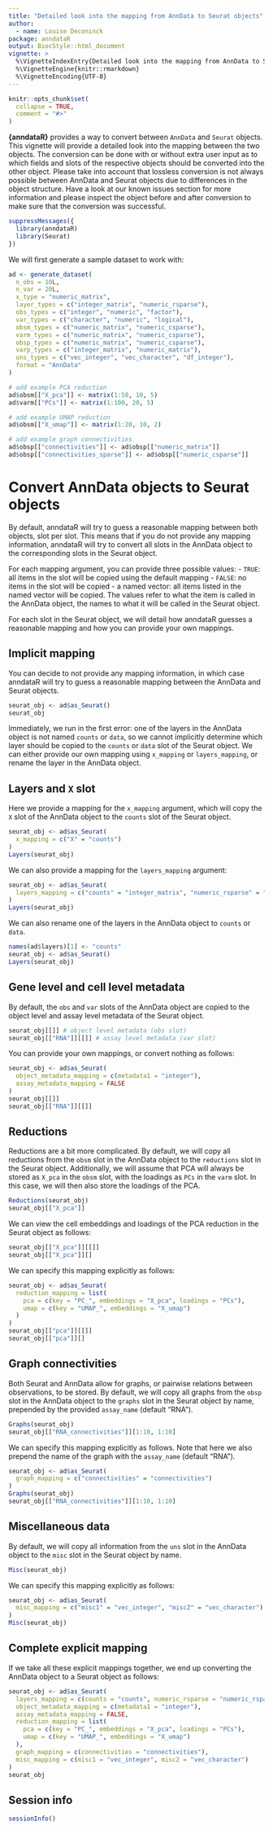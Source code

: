 ```yaml
---
title: "Detailed look into the mapping from AnnData to Seurat objects"
author:
  - name: Louise Deconinck
package: anndataR
output: BiocStyle::html_document
vignette: >
  %\VignetteIndexEntry{Detailed look into the mapping from AnnData to Seurat objects}
  %\VignetteEngine{knitr::rmarkdown}
  %\VignetteEncoding{UTF-8}
---
```


```r
knitr::opts_chunk$set(
  collapse = TRUE,
  comment = "#>"
)
```

**{anndataR}** provides a way to convert between `AnnData` and `Seurat` objects. This vignette will provide a detailed look
into the mapping between the two objects.
The conversion can be done with or without extra user input as to which fields and slots of the respective objects should be
converted into the other object.
Please take into account that lossless conversion is not always possible between AnnData and Seurat objects due to differences in the object structure.
Have a look at our known issues section for more information and please inspect the object before and after conversion to make
sure that the conversion was successful.

```r
suppressMessages({
  library(anndataR)
  library(Seurat)
})
```

We will first generate a sample dataset to work with:

```r
ad <- generate_dataset(
  n_obs = 10L,
  n_var = 20L,
  x_type = "numeric_matrix",
  layer_types = c("integer_matrix", "numeric_rsparse"),
  obs_types = c("integer", "numeric", "factor"),
  var_types = c("character", "numeric", "logical"),
  obsm_types = c("numeric_matrix", "numeric_csparse"),
  varm_types = c("numeric_matrix", "numeric_csparse"),
  obsp_types = c("numeric_matrix", "numeric_csparse"),
  varp_types = c("integer_matrix", "numeric_matrix"),
  uns_types = c("vec_integer", "vec_character", "df_integer"),
  format = "AnnData"
)

# add example PCA reduction
ad$obsm[["X_pca"]] <- matrix(1:50, 10, 5)
ad$varm[["PCs"]] <- matrix(1:100, 20, 5)

# add example UMAP reduction
ad$obsm[["X_umap"]] <- matrix(1:20, 10, 2)

# add example graph connectivities
ad$obsp[["connectivities"]] <- ad$obsp[["numeric_matrix"]]
ad$obsp[["connectivities_sparse"]] <- ad$obsp[["numeric_csparse"]]
```

# Convert AnnData objects to Seurat objects

By default, anndataR will try to guess a reasonable mapping between both objects, slot per slot.
This means that if you do not provide any mapping information, anndataR will try to convert
all slots in the AnnData object to the corresponding slots in the Seurat object.

For each mapping argument, you can provide three possible values:
- `TRUE`: all items in the slot will be copied using the default mapping
- `FALSE`: no items in the slot will be copied
- a named vector: all items listed in the named vector will be copied. The values refer to what the item is called in the AnnData object, the names to what it will be called in the Seurat object.

For each slot in the Seurat object, we will detail how anndataR guesses a reasonable mapping and how you can provide your own mappings.

## Implicit mapping

You can decide to not provide any mapping information, in which case anndataR will try to guess a reasonable mapping between the AnnData and Seurat objects.

```r
seurat_obj <- ad$as_Seurat()
seurat_obj
```

Immediately, we run in the first error: one of the layers in the AnnData object is not named `counts` or `data`, so we cannot
implicitly determine which layer should be copied to the `counts` or `data` slot of the Seurat object.
We can either provide our own mapping using `x_mapping` or `layers_mapping`, or rename the layer in the AnnData object.

## Layers and `X` slot

Here we provide a mapping for the `x_mapping` argument, which will copy the `X` slot of the AnnData object to the `counts` slot of the Seurat object.

```r
seurat_obj <- ad$as_Seurat(
  x_mapping = c("X" = "counts")
)
Layers(seurat_obj)
```

We can also provide a mapping for the `layers_mapping` argument:
```r
seurat_obj <- ad$as_Seurat(
  layers_mapping = c("counts" = "integer_matrix", "numeric_rsparse" = "numeric_rsparse")
)
Layers(seurat_obj)
```

We can also rename one of the layers in the AnnData object to `counts` or `data`.

```r
names(ad$layers)[1] <- "counts"
seurat_obj <- ad$as_Seurat()
Layers(seurat_obj)
```

## Gene level and cell level metadata

By default, the `obs` and `var` slots of the AnnData object are copied to the object level and assay level metadata of the Seurat object.

```r
seurat_obj[[]] # object level metadata (obs slot)
seurat_obj[["RNA"]][[]] # assay level metadata (var slot)
```

You can provide your own mappings, or convert nothing as follows:
```r
seurat_obj <- ad$as_Seurat(
  object_metadata_mapping = c(metadata1 = "integer"),
  assay_metadata_mapping = FALSE
)
seurat_obj[[]]
seurat_obj[["RNA"]][[]]
```

## Reductions

Reductions are a bit more complicated. 
By default, we will copy all reductions from the `obsm` slot in the AnnData object to the `reductions` slot in the Seurat object.
Additionally, we will assume that PCA will always be stored as `X_pca` in the `obsm` slot, with the loadings as `PCs` in the `varm` slot.
In this case, we will then also store the loadings of the PCA.

```r
Reductions(seurat_obj)
seurat_obj[["X_pca"]]
```

We can view the cell embeddings and loadings of the PCA reduction in the Seurat object as follows:

```r
seurat_obj[["X_pca"]][[]]
seurat_obj[["X_pca"]][]
```

We can specify this mapping explicitly as follows:
```r
seurat_obj <- ad$as_Seurat(
  reduction_mapping = list(
    pca = c(key = "PC_", embeddings = "X_pca", loadings = "PCs"),
    umap = c(key = "UMAP_", embeddings = "X_umap")
  )
)
seurat_obj[["pca"]][[]]
seurat_obj[["pca"]][]
```

## Graph connectivities

Both Seurat and AnnData allow for graphs, or pairwise relations between observations, to be stored.
By default, we will copy all graphs from the `obsp` slot in the AnnData object to the `graphs` slot in the Seurat object by name, 
prepended by the provided `assay_name` (default "RNA").

```r
Graphs(seurat_obj)
seurat_obj[["RNA_connectivities"]][1:10, 1:10]
```

We can specify this mapping explicitly as follows. Note that here we also prepend the name of the graph with the `assay_name` (default "RNA").
```r
seurat_obj <- ad$as_Seurat(
  graph_mapping = c("connectivities" = "connectivities")
)
Graphs(seurat_obj)
seurat_obj[["RNA_connectivities"]][1:10, 1:10]
```

## Miscellaneous data

By default, we will copy all information from the `uns` slot in the AnnData object to the `misc` slot in the Seurat object by name.

```r
Misc(seurat_obj)
```

We can specify this mapping explicitly as follows:

```r
seurat_obj <- ad$as_Seurat(
  misc_mapping = c("misc1" = "vec_integer", "misc2" = "vec_character")
)
Misc(seurat_obj)
```

## Complete explicit mapping

If we take all these explicit mappings together, we end up converting the AnnData object to a Seurat object as follows:
```r
seurat_obj <- ad$as_Seurat(
  layers_mapping = c(counts = "counts", numeric_rsparse = "numeric_rsparse"),
  object_metadata_mapping = c(metadata1 = "integer"),
  assay_metadata_mapping = FALSE,
  reduction_mapping = list(
    pca = c(key = "PC_", embeddings = "X_pca", loadings = "PCs"),
    umap = c(key = "UMAP_", embeddings = "X_umap")
  ),
  graph_mapping = c(connectivities = "connectivities"),
  misc_mapping = c(misc1 = "vec_integer", misc2 = "vec_character")
)
seurat_obj
```

## Session info

```r
sessionInfo()
```
